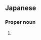 ==Japanese==
{{ja-kanjitab|まさ|あき}}

===Proper noun===
{{ja-pos|まさ.あき|proper}}

# {{given name|male|lang=ja|sort=まさあき}}